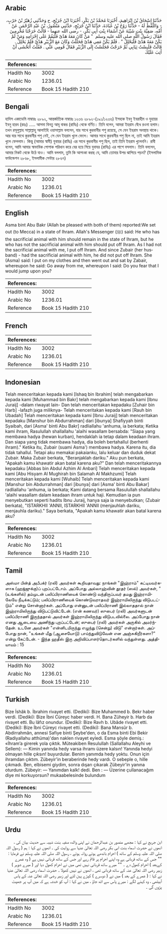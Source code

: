 ## Arabic


<div dir="rtl" lang="ar" style={{fontSize:'larger',backgroundColor:'#f8f9fa',padding:20}}>
حَدَّثَنَا إِسْحَاقُ بْنُ إِبْرَاهِيمَ، أَخْبَرَنَا مُحَمَّدُ بْنُ بَكْرٍ، أَخْبَرَنَا ابْنُ جُرَيْجٍ، ح وَحَدَّثَنِي زُهَيْرُ بْنُ حَرْبٍ، - وَاللَّفْظُ لَهُ - حَدَّثَنَا رَوْحُ بْنُ عُبَادَةَ، حَدَّثَنَا ابْنُ جُرَيْجٍ، حَدَّثَنِي مَنْصُورُ، بْنُ عَبْدِ الرَّحْمَنِ عَنْ أُمِّهِ، صَفِيَّةَ بِنْتِ شَيْبَةَ عَنْ أَسْمَاءَ بِنْتِ أَبِي بَكْرٍ، - رضى الله عنهما - قَالَتْ خَرَجْنَا مُحْرِمِينَ فَقَالَ رَسُولُ اللَّهِ صلى الله عليه وسلم ‏ "‏ مَنْ كَانَ مَعَهُ هَدْىٌ فَلْيَقُمْ عَلَى إِحْرَامِهِ وَمَنْ لَمْ يَكُنْ مَعَهُ هَدْىٌ فَلْيَحْلِلْ ‏"‏ ‏.‏ فَلَمْ يَكُنْ مَعِي هَدْىٌ فَحَلَلْتُ وَكَانَ مَعَ الزُّبَيْرِ هَدْىٌ فَلَمْ يَحْلِلْ ‏.‏ قَالَتْ فَلَبِسْتُ ثِيَابِي ثُمَّ خَرَجْتُ فَجَلَسْتُ إِلَى الزُّبَيْرِ فَقَالَ قُومِي عَنِّي ‏.‏ فَقُلْتُ أَتَخْشَى أَنْ أَثِبَ عَلَيْكَ
</div>
<div style={{backgroundColor:'#f8f9fa',padding:20, marginBottom: 10}}><table> <thead> <tr> <th>References:</th> <th></th> </tr> </thead> <tbody><tr><td>Hadith No</td><td>3002</td></tr><tr><td>Arabic No</td><td>1236.01</td></tr><tr><td>Reference</td><td>Book 15 Hadith 210</td></tr></tbody></table></div>

## Bengali


<div dir="ltr" lang="bn" style={{fontSize:'larger',backgroundColor:'#f8f9fa',padding:20}}>
হাদিস একাডেমি নাম্বারঃ ২৮৯২, আন্তর্জাতিক নাম্বারঃ ১২৩৬ ২৮৯২-(১৯১/১২৩৬) ইসহাক ইবনু ইবরাহীম ও যুহায়র ইবনু হারব (রহঃ) ..... আসমা বিনতু আবূ বাকর (রাযিঃ) থেকে বর্ণিত। তিনি বলেন, আমরা ইহরাম বেঁধে রওনা হলাম। তখন রসূলুল্লাহ সাল্লাল্লাহু আলাইহি ওয়াসাল্লাম বললেন, যার সাথে কুরবানীর পশু রয়েছে, সে যেন ইহরাম অবস্থায় থাকে। আর যার সাথে কুরবানীর পশু নেই, সে যেন ইহরাম খুলে ফেলে। আমার সাথে কুরবানীর পশু ছিল না, তাই আমি ইহরাম খুলে ফেললাম। কিন্তু (আমার স্বামী) যুবায়র (রাযিঃ) এর সাথে কুরবানীর পশু ছিল, তাই তিনি ইহরাম খুলেননি। রাবী বলেন, আমি আমার স্বাভাবিক পোশাক পরিধান করে বের হয়ে গিয়ে যুবাযর (রাযিঃ) এর পাশে বসলাম। তিনি বললেন, আমার নিকট থেকে উঠে যাও। আমি বললাম, তুমি কি আশংকা করছ যে, আমি তোমার উপর ঝাপিয়ে পড়ব? (ইসলামিক ফাউন্ডেশন ২৮৬৮, ইসলামীক সেন্টার ২৮৬৭)
</div>
<div style={{backgroundColor:'#f8f9fa',padding:20, marginBottom: 10}}><table> <thead> <tr> <th>References:</th> <th></th> </tr> </thead> <tbody><tr><td>Hadith No</td><td>3002</td></tr><tr><td>Arabic No</td><td>1236.01</td></tr><tr><td>Reference</td><td>Book 15 Hadith 210</td></tr></tbody></table></div>

## English


<div dir="ltr" lang="en" style={{fontSize:'larger',backgroundColor:'#f8f9fa',padding:20}}>
Asma bint Abu Bakr (Allah be pleased with both of them) reported:We set out (to Mecca) in a state of Ihram. Allah's Messenger (ﷺ) said: He who has the sacrificial animal with him should remain in the state of Ihram, but he who has not the sacrificial animal with him should put off Ihram. As I had not the sacrificial animal with me, I put off Ihram. And since Zubair (her husband) - had the sacrificial animal with him, he did not put off Ihram. She (Asma) said: I put on my clothes and then went out and sat by Zabair, whereupon he said: Go away from me, whereupon I said: Do you fear that I would jump upon you?
</div>
<div style={{backgroundColor:'#f8f9fa',padding:20, marginBottom: 10}}><table> <thead> <tr> <th>References:</th> <th></th> </tr> </thead> <tbody><tr><td>Hadith No</td><td>3002</td></tr><tr><td>Arabic No</td><td>1236.01</td></tr><tr><td>Reference</td><td>Book 15 Hadith 210</td></tr></tbody></table></div>

## French


<div dir="ltr" lang="fr" style={{fontSize:'larger',backgroundColor:'#f8f9fa',padding:20}}>

</div>
<div style={{backgroundColor:'#f8f9fa',padding:20, marginBottom: 10}}><table> <thead> <tr> <th>References:</th> <th></th> </tr> </thead> <tbody><tr><td>Hadith No</td><td>3002</td></tr><tr><td>Arabic No</td><td>1236.01</td></tr><tr><td>Reference</td><td>Book 15 Hadith 210</td></tr></tbody></table></div>

## Indonesian


<div dir="ltr" lang="id" style={{fontSize:'larger',backgroundColor:'#f8f9fa',padding:20}}>
Telah menceritakan kepada kami [Ishaq bin Ibrahim] telah mengabarkan kepada kami [Muhammad bin Bakr] telah mengabarkan kepada kami [Ibnu Juraij] -dalam riwayat lain- Dan telah menceritakan kepadaku [Zuhair bin Harb] -lafazh juga miliknya- Telah menceritakan kepada kami [Rauh bin Ubadah] Telah menceritakan kepada kami [Ibnu Juraij] telah menceritakan kepadaku [Manshur bin Abdurrahman] dari [ibunya] Shafiyyah binti Syaibah, dari [Asma' binti Abu Bakr] radliallahu 'anhuma, ia berkata; Ketika kami ihram, Rasulullah shallallahu 'alaihi wasallam bersabda: "Siapa yang membawa hadya (hewan kurban), hendaklah ia tetap dalam keadaan ihram. Dan siapa yang tidak membawa hadya, dia boleh bertahallul (berhenti ihram)." Ketika itu, Zubair (suami Asma') membawa hadya. Karena itu, dia tidak tahallul. Tetapi aku memakai pakaianku, lalu keluar dan duduk dekat Zubair. Maka Zubair berkata, "Beranjaklah dariku." Aku pun berkata, "Apakah kamu khawatir akan batal karena aku?" Dan telah menceritakannya kepadaku [Abbas bin Abdul Azhim Al Anbari] Telah menceritakan kepada kami [Abu Hisyam Al Mughirah bin Salamah Al Makhzumi] Telah menceritakan kepada kami [Wuhaib] Telah menceritakan kepada kami [Manshur bin Abdurrahman] dari [ibunya] dari [Asma' binti Abu Bakar] radliallahu 'anhuma, ia berkata; Kami datang bersama Rasulullah shallallahu 'alaihi wasallam dalam keadaan ihram untuk haji. Kemudian ia pun menyebutkan seperti hadits Ibnu Juraij, hanya saja ia menyebutkan; (Zubair berkata), "ISTARKHII 'ANNII, ISTARKHII 'ANNII (menjauhlah dariku, menjauhla dariku)." Saya berkata, "Apakah kamu khawatir akan batal karena aku?
</div>
<div style={{backgroundColor:'#f8f9fa',padding:20, marginBottom: 10}}><table> <thead> <tr> <th>References:</th> <th></th> </tr> </thead> <tbody><tr><td>Hadith No</td><td>3002</td></tr><tr><td>Arabic No</td><td>1236.01</td></tr><tr><td>Reference</td><td>Book 15 Hadith 210</td></tr></tbody></table></div>

## Tamil


<div dir="ltr" lang="ta" style={{fontSize:'larger',backgroundColor:'#f8f9fa',padding:20}}>
அஸ்மா பின்த் அபீபக்ர் (ரலி) அவர்கள் கூறியதாவது: நாங்கள் "இஹ்ராம்" கட்டியவர்களாக (ஹஜ்ஜுக்கு)ப் புறப்பட்டோம். அப்போது அல்லாஹ்வின் தூதர் (ஸல்) அவர்கள், "(உங்களில்) தம்முடன் பலிப்பிராணியைக் கொண்டு வந்திருப்பவர் தமது இஹ்ராமிலேயே நீடிக்கட்டும்; பலிப்பிராணியைக் கொண்டுவராதவர் இஹ்ராமிலிருந்து விடுபடட்டும்" என்று சொன்னார்கள். அப்போது என்னுடன் பலிப்பிராணி இல்லாததால் நான் இஹ்ராமிலிருந்து விடுபட்டுவிட்டேன். (என் கணவர்) ஸுபைர் (ரலி) அவர்களுடன் பலிப்பிராணி இருந்ததால் அவர்கள் இஹ்ராமிலிருந்து விடுபடவில்லை. அப்போது நான் எனது ஆடையை அணிந்து புறப்பட்டேன்; ஸுபைர் (ரலி) அவர்கள் அருகில் அமர்ந்தேன். உடனே அவர்கள் "என்னிடமிருந்து எழுந்து (சென்று) விடு" என்றார்கள். அப்போது நான், "உங்கள் மீது (ஆசையோடு) பாய்ந்துவிடுவேன் என அஞ்சுகிறீர்களா?" என்று கேட்டேன். - இந்த ஹதீஸ் இரு அறிவிப்பாளர்தொடர்களில் வந்துள்ளது. அத்தியாயம் : 15
</div>
<div style={{backgroundColor:'#f8f9fa',padding:20, marginBottom: 10}}><table> <thead> <tr> <th>References:</th> <th></th> </tr> </thead> <tbody><tr><td>Hadith No</td><td>3002</td></tr><tr><td>Arabic No</td><td>1236.01</td></tr><tr><td>Reference</td><td>Book 15 Hadith 210</td></tr></tbody></table></div>

## Turkish


<div dir="ltr" lang="tr" style={{fontSize:'larger',backgroundColor:'#f8f9fa',padding:20}}>
Bize İshâk b. İbrahim rivayet etti. (Dediki): Bize Muhammed b. Bekr haber verdi. (Dediki): Bize İbni Cüreyc haber verdi. H. Bana Züheyir b. Harb da rivayet etti. Bu lâfız onundur. (Dediki): Bize Ravh b. Ubâde rivayet etti. (Dediki): Bize İbni Cüreyc rivayet etti. (Dediki): Bana Mansûr b. Abdirrahmân, annesi Safiye binti Şeybe'den, o da Esma binti Ebi Bekir (Radiyallahu atthüma)'dan naklen rivayet eyledi. Esma şöyle demiş.: «İhram’a girerek yola çıktık. Müteakiben Resulullah (Sallallahu Aleyhi ve Sellem): — Kimin yanında hedy varsa ihramı üzere kalsın! Yanında hedyi olmayan hille çıksın! buyurdular. Benim yanımda hedy yoktu. Onun için ihramdan çıktım. Zübeyir'in beraberinde hedy vardı. O sebeple o, hille çıkmadı. Ben, elbisemi giydim, sonra dışarı çıkarak Zübeyir'in yanına oturdum. Zübeyir: — Yanımdan kalk! dedi. Ben : — Üzerine çullanacağım diye mi korkuyorsun? mukaabelesinde bulundum
</div>
<div style={{backgroundColor:'#f8f9fa',padding:20, marginBottom: 10}}><table> <thead> <tr> <th>References:</th> <th></th> </tr> </thead> <tbody><tr><td>Hadith No</td><td>3002</td></tr><tr><td>Arabic No</td><td>1236.01</td></tr><tr><td>Reference</td><td>Book 15 Hadith 210</td></tr></tbody></table></div>

## Urdu


<div dir="rtl" lang="ur" style={{fontSize:'larger',backgroundColor:'#f8f9fa',padding:20}}>
ابن جریج نے کہا : مجھے منصور بن عبدالرحمان نے اپنی والدہ صفیہ بنت شیبہ سے حدیث بیان کی ، انھوں نے حضرت اسماء بنت ابی بکر رضی اللہ تعالیٰ عنہا سے روایت کی ۔ انھوں نے کہا : ہم ( رسول اللہ صلی اللہ علیہ وسلم کے ساتھ ) احرام باندھے ہوئے روانہ ہوئے ، رسول اللہ صلی اللہ علیہ وسلم نے فرمایا : "" جس کے ساتھ قربانی ہے وہ اپنے احرام پر قائم رہے اور جس کے ساتھ قربانی نہیں ہے ( وہ عمرے کےبعد ) احرام کھول دے ۔ "" میرے ساتھ قربانی نہیں تھی میں نے احرام کھول دیا اور ( میرے شوہر ) زبیر رضی اللہ تعالیٰ عنہ کے ساتھ قربانی تھی ، انھوں نے نہیں کھولا ۔ حضرت اسماء رضی اللہ تعالیٰ عنہا نے کہا : ( عمرے کے بعد ) میں نے ( دوسرے ) کپڑے پہن لئے اور زبیر رضی اللہ تعالیٰ عنہ کے پاس آبیٹھی ، وہ کہنے لگے : میرے پاس سے اٹھ جاؤ ، میں نے کہا : آپ کو خدشہ ہے کہ میں آپ پر جھپٹ پڑوں گی ۔
</div>
<div style={{backgroundColor:'#f8f9fa',padding:20, marginBottom: 10}}><table> <thead> <tr> <th>References:</th> <th></th> </tr> </thead> <tbody><tr><td>Hadith No</td><td>3002</td></tr><tr><td>Arabic No</td><td>1236.01</td></tr><tr><td>Reference</td><td>Book 15 Hadith 210</td></tr></tbody></table></div>